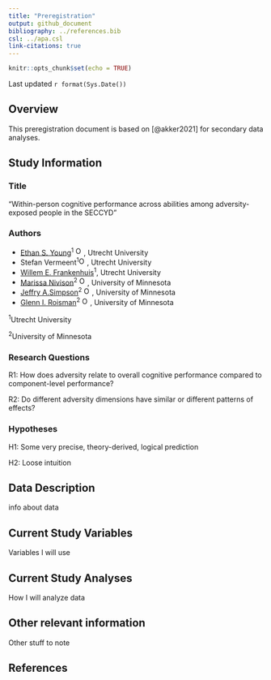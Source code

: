 ```yaml
---
title: "Preregistration"
output: github_document
bibliography: ../references.bib
csl: ../apa.csl
link-citations: true
---
```


```r
knitr::opts_chunk$set(echo = TRUE)
```

Last updated `r format(Sys.Date())`

## Overview

This preregistration document is based on [@akker2021] for secondary data analyses.

## Study Information

### Title

"Within-person cognitive performance across abilities among adversity-exposed people in the SECCYD"

### Authors

-   [Ethan S. Young](https://www.ethan-young.com/)<sup>1</sup> [<img src="https://info.orcid.org/wp-content/uploads/2019/11/orcid_16x16.png" alt="ORCID logo" width="16" height="16"/>](https://orcid.org/0000-0002-8232-0184), Utrecht University
-   Stefan Vermeent<sup>1</sup>[<img src="https://info.orcid.org/wp-content/uploads/2019/11/orcid_16x16.png" alt="ORCID logo" width="16" height="16"/>](https://orcid.org/0000-0002-9595-5373), Utrecht University
-   [Willem E. Frankenhuis](http://www.willem.maartenfrankenhuis.nl/)<sup>1</sup>, Utrecht University
-   [Marissa Nivison](https://icd.umn.edu/people/nivis004/)<sup>2</sup> [<img src="https://info.orcid.org/wp-content/uploads/2019/11/orcid_16x16.png" alt="ORCID logo" width="16" height="16"/>](https://orcid.org/0000-0002-9436-722X), University of Minnesota
-   [Jeffry A.Simpson](https://cla.umn.edu/about/directory/profile/simps108)<sup>2</sup> [<img src="https://info.orcid.org/wp-content/uploads/2019/11/orcid_16x16.png" alt="ORCID logo" width="16" height="16"/>](https://orcid.org/0000-0003-1899-2493), University of Minnesota
-   [Glenn I. Roisman](https://icd.umn.edu/people/roism001/)<sup>2</sup> [<img src="https://info.orcid.org/wp-content/uploads/2019/11/orcid_16x16.png" alt="ORCID logo" width="16" height="16"/>](https://orcid.org/0000-0002-6941-6560), University of Minnesota

<sup>1</sup>Utrecht University

<sup>2</sup>University of Minnesota

### Research Questions

R1: How does adversity relate to overall cognitive performance compared to component-level performance?

R2: Do different adversity dimensions have similar or different patterns of effects?

### Hypotheses

H1: Some very precise, theory-derived, logical prediction

H2: Loose intuition

## Data Description

info about data

## Current Study Variables

Variables I will use

## Current Study Analyses

How I will analyze data

## Other relevant information

Other stuff to note

## References
